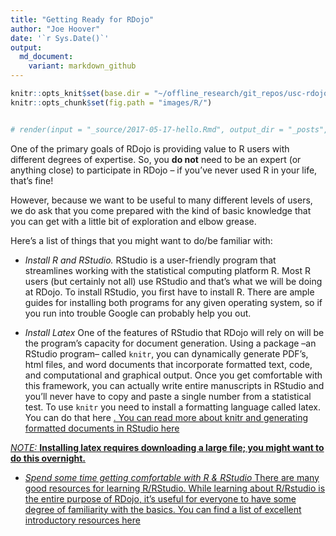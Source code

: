 ```yaml
---
title: "Getting Ready for RDojo"
author: "Joe Hoover"
date: '`r Sys.Date()`'
output: 
  md_document:
    variant: markdown_github
---
```


```r
knitr::opts_knit$set(base.dir = "~/offline_research/git_repos/usc-rdojo.github.io/", base.url = "~/offline_research/git_repos/usc-rdojo.github.io/")
knitr::opts_chunk$set(fig.path = "images/R/")


# render(input = "_source/2017-05-17-hello.Rmd", output_dir = "_posts", output_format = md_document(preserve_yaml = TRUE))
```

One of the primary goals of RDojo is providing value to R users with different degrees of expertise. So, you **do not** need to be an expert (or anything close) to participate in RDojo -- if you've never used R in your life, that's fine!

However, because we want to be useful to many different levels of users, we do ask that you come prepared with the kind of basic knowledge that you can get with a little bit of exploration and elbow grease. 

Here's a list of things that you might want to do/be familiar with:

* *Install R and RStudio.* RStudio is a user-friendly program that streamlines working with the statistical computing platform R. Most R users (but certainly not all) use RStudio and that's what we will be doing at RDojo. To install RStudio, you first have to install R. There are ample guides for installing both programs for any given operating system, so if you run into trouble Google can probably help you out. 

* *Install Latex* One of the features of RStudio that RDojo will rely on will be the program's capacity for document generation. Using a package --an RStudio program-- called `knitr`, you can dynamically generate PDF's, html files, and word documents that incorporate formatted text, code, and computational and graphical output. Once you get comfortable with this framework, you can actually write entire manuscripts in RStudio and you'll never have to copy and paste a single number from a statistical test. To use `knitr` you need to install a formatting language called latex. You can do that here <a href='https://www.latex-project.org/get/'>. You can read more about knitr and generating formatted documents in RStudio here <a href ='https://support.rstudio.com/hc/en-us/articles/200552056-Using-Sweave-and-knitr'>

*NOTE:* **Installing latex requires downloading a large file; you might want to do this overnight.**


* *Spend some time getting comfortable with R & RStudio* There are many good resources for learning R/RStudio. While learning about R/Rstudio is the entire purpose of RDojo, it's useful for everyone to have some degree of familiarity with the basics. You can find a list of excellent introductory resources here <a href='https://www.rstudio.com/online-learning/#R'> 